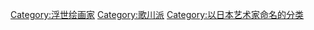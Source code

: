 [[Category:浮世绘画家|Category:浮世绘画家]]
[[Category:歌川派|Category:歌川派]]
[[Category:以日本艺术家命名的分类|Category:以日本艺术家命名的分类]]